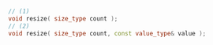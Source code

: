 ```cpp
// (1)
void resize( size_type count );
// (2)
void resize( size_type count, const value_type& value );
```